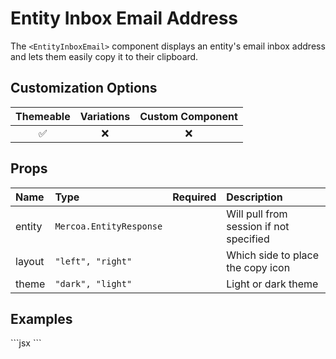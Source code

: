 
# Entity Inbox Email Address

The `<EntityInboxEmail>` component displays an entity's email inbox address and lets them easily copy it to their clipboard.

## Customization Options

| Themeable | Variations | Custom Component |
| :-------: | :--------: | :--------------: |
|    ✅     |     ❌     |        ❌        |

## Props

| Name                | Type                                              | Required | Description                                                     |
| :-------------------| :-------------------------------------------------| :--------| :---------------------------------------------------------------|
| entity              | `Mercoa.EntityResponse`                           |          | Will pull from session if not specified                         |
| layout              | `"left", "right"`                                 |          | Which side to place the copy icon                               |
| theme               | `"dark", "light"`                                 |          | Light or dark theme                                             |


## Examples

<ComponentContainer>
  <EntityInboxEmail entity={payerEntity} />
  ```jsx
<EntityInboxEmail entity={payerEntity} />
  ```
</ComponentContainer>